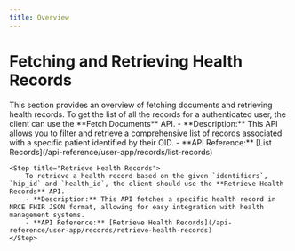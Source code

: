 ```yaml
---
title: Overview
---
```


# Fetching and Retrieving Health Records
<Note>
    This section provides an overview of fetching documents and retrieving health records.
</Note>

<Steps>
    <Step title="Fetch Documents Based on Filters">
        To get the list of all the records for a authenticated user, the client can use the **Fetch Documents** API.
        - **Description:** This API allows you to filter and retrieve a comprehensive list of records associated with a specific patient identified by their OID.
        - **API Reference:** [List Records](/api-reference/user-app/records/list-records)
    </Step>

    <Step title="Retrieve Health Records">
        To retrieve a health record based on the given `identifiers`, `hip_id` and `health_id`, the client should use the **Retrieve Health Records** API.
        - **Description:** This API fetches a specific health record in NRCE FHIR JSON format, allowing for easy integration with health management systems.
        - **API Reference:** [Retrieve Health Records](/api-reference/user-app/records/retrieve-health-records)
    </Step>
</Steps>

